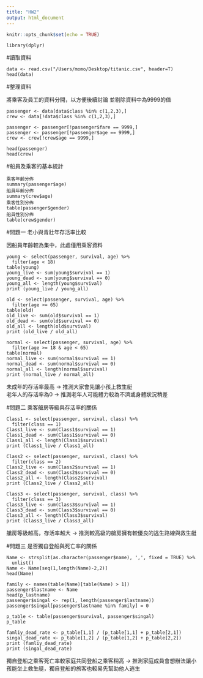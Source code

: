 ```yaml
---
title: "HW2"
output: html_document
---
```


```r
knitr::opts_chunk$set(echo = TRUE)
```
```
library(dplyr)
```
#讀取資料
```{}
data <- read.csv("/Users/momo/Desktop/titanic.csv", header=T)
head(data)
```

#整理資料

將乘客及員工的資料分開，以方便後續討論
並剔除資料中為9999的值
```{}
passenger <- data[data$class %in% c(1,2,3),]
crew <- data[!data$class %in% c(1,2,3),]

passenger <- passenger[!passenger$fare == 9999,]
passenger <- passenger[!passenger$age == 9999,]
crew <- crew[!crew$age == 9999,]

head(passenger)
head(crew)
```
#船員及乘客的基本統計
```{}
乘客年齡分佈
summary(passenger$age)
船員年齡分佈
summary(crew$age)
乘客性別分佈
table(passenger$gender)
船員性別分佈
table(crew$gender) 
```
#問題一 老小與青壯年存活率比較

因船員年齡較為集中，此處僅用乘客資料
```{}
young <- select(passenger, survival, age) %>%
  filter(age < 18)
table(young)
young_live <- sum(young$survival == 1)
young_dead <- sum(young$survival == 0)
young_all <- length(young$survival)
print (young_live / young_all)

old <- select(passenger, survival, age) %>%
  filter(age >= 65)
table(old)
old_live <- sum(old$survival == 1) 
old_dead <- sum(old$survival == 0) 
old_all <- length(old$survival) 
print (old_live / old_all)

normal <- select(passenger, survival, age) %>%
  filter(age >= 18 & age < 65)
table(normal)
normal_live <- sum(normal$survival == 1) 
normal_dead <- sum(normal$survival == 0) 
normal_all <- length(normal$survival) 
print (normal_live / normal_all)
```
未成年的存活率最高 -> 推測大家會先讓小孩上救生艇\
老年人的存活率為0 -> 推測老年人可能體力較為不濟或身體狀況稍差

#問題二 乘客艙房等級與存活率的關係
```{}
Class1 <- select(passenger, survival, class) %>%
  filter(class == 1)
Class1_live <- sum(Class1$survival == 1) 
Class1_dead <- sum(Class1$survival == 0) 
Class1_all <- length(Class1$survival) 
print (Class1_live / Class1_all)

Class2 <- select(passenger, survival, class) %>%
  filter(class == 2)
Class2_live <- sum(Class2$survival == 1) 
Class2_dead <- sum(Class2$survival == 0) 
Class2_all <- length(Class2$survival) 
print (Class2_live / Class2_all)

Class3 <- select(passenger, survival, class) %>%
  filter(class == 3)
Class3_live <- sum(Class3$survival == 1) 
Class3_dead <- sum(Class3$survival == 0) 
Class3_all <- length(Class3$survival) 
print (Class3_live / Class3_all)
```
艙房等級越高，存活率越大 -> 推測較高級的艙房擁有較優良的逃生路線與救生艇

#問題三 是否獨自登船與死亡率的關係
```{}
Name <- strsplit(as.character(passenger$name), ',', fixed = TRUE) %>%
  unlist() 
Name <- Name[seq(1,length(Name)-2,2)] 
head(Name)

family <- names(table(Name)[table(Name) > 1])
passenger$lastname <- Name
head(p_lastname)
passenger$singal <- rep(1, length(passenger$lastname)) 
passenger$singal[passenger$lastname %in% family] = 0

p_table <- table(passenger$survival, passenger$singal)
p_table

famliy_dead_rate <- p_table[1,1] / (p_table[1,1] + p_table[2,1])
singal_dead_rate <- p_table[1,2] / (p_table[1,2] + p_table[2,2])
print (famliy_dead_rate)
print (singal_dead_rate)
```
獨自登船之乘客死亡率較家庭共同登船之乘客稍高 -> 推測家庭成員會想辦法讓小孩能坐上救生艇，獨自登船的旅客也較易先幫助他人逃生